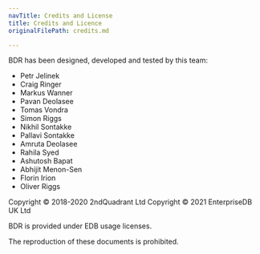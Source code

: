 ```yaml
---
navTitle: Credits and License
title: Credits and Licence
originalFilePath: credits.md

---
```


BDR has been designed, developed and tested by this team:

-   Petr Jelinek
-   Craig Ringer
-   Markus Wanner
-   Pavan Deolasee
-   Tomas Vondra
-   Simon Riggs
-   Nikhil Sontakke
-   Pallavi Sontakke
-   Amruta Deolasee
-   Rahila Syed
-   Ashutosh Bapat
-   Abhijit Menon-Sen
-   Florin Irion
-   Oliver Riggs

Copyright © 2018-2020 2ndQuadrant Ltd
Copyright © 2021 EnterpriseDB UK Ltd

BDR is provided under EDB usage licenses.

The reproduction of these documents is prohibited.

